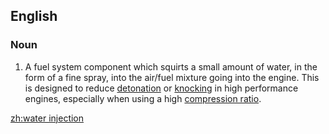 ==English==
{{wikipedia}}

===Noun===
{{en-noun|-|head=[[water]] [[injection]]}}
# {{context|automotive|lang=en}} A fuel system component which squirts a small amount of water, in the form of a fine spray, into the air/fuel mixture going into the engine. This is designed to reduce [[detonation]] or [[knocking]] in high performance engines, especially when using a high [[compression ratio]].

[[zh:water injection]]